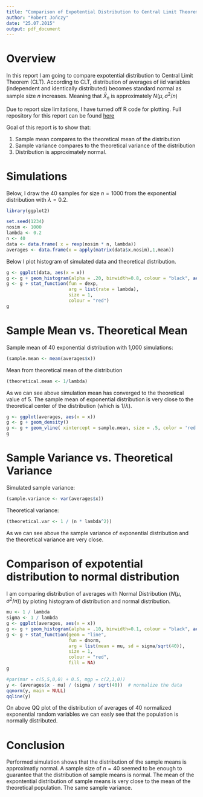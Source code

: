 ```yaml
---
title: "Comparison of Expotential Distribution to Central Limit Theorem"
author: "Robert Jończy"
date: "25.07.2015"
output: pdf_document
---
```


# Overview

In this report I am going to compare expotential distribution to Central Limit Theorem (CLT). According to CLT, distribution of averages of iid variables (independent and identically distributed) becomes standard normal as sample size $n$ increases. Meaning that $\bar X_n$ is approximately $N(\mu, \sigma^2 / n)$

Due to report size limitations, I have turned off R code for plotting. Full repository for this report can be found [here](https://github.com/rjonczy/StatisticalInference-project)


Goal of this report is to show that:

1. Sample mean compares to the theoretical mean of the distribution
2. Sample variance compares to the theoretical variance of the distribution
3. Distribution is approximately normal.

# Simulations

Below, I draw the 40 samples for size $n = 1000$ from the exponential distribution with $\lambda = 0.2$.
```r
library(ggplot2)
```
```r
set.seed(1234)
nosim <- 1000
lambda <- 0.2
n <- 40
data <- data.frame( x = rexp(nosim * n, lambda))
averages <- data.frame(x = apply(matrix(data$x,nosim),1,mean))
```

Below I plot histogram of simulated data and theoretical distribution.

```r

g <- ggplot(data, aes(x = x))
g <- g + geom_histogram(alpha = .20, binwidth=0.8, colour = "black", aes(y = ..density..))
g <- g + stat_function(fun = dexp, 
                       arg = list(rate = lambda), 
                       size = 1, 
                       colour = "red")
g
```


# Sample Mean vs. Theoretical Mean

Sample mean of 40 exponential distribution with 1,000 simulations:
```r
(sample.mean <- mean(averages$x))
```

Mean from theoretical mean of the distribution
```r
(theoretical.mean <- 1/lambda)
```

As we can see above simulation mean has converged to the theoretical value of 5. The sample mean of exponential distribution is very close to the theoretical center of the distribution (which is $1/\lambda$).

```r
g <- ggplot(averages, aes(x = x))
g <- g + geom_density()
g <- g + geom_vline( xintercept = sample.mean, size = .5, color = 'red') 
g
```



# Sample Variance vs. Theoretical Variance

Simulated sample variance:
```r
(sample.variance <- var(averages$x))
```

Theoretical variance:
```r
(theoretical.var <- 1 / (n * lambda^2))
```

As we can see above the sample variance of exponential distribution and the theoretical variance are very close.

# Comparison of expotential distribution to normal distribution

I am comparing distribution of averages with Normal Distribution ($N(\mu, \sigma^2 / n)$) by ploting histogram of distribution and normal distribution.


```r
mu <- 1 / lambda
sigma <- 1 / lambda
g <- ggplot(averages, aes(x = x))
g <- g + geom_histogram(alpha = .10, binwidth=0.1, colour = "black", aes(y = ..density..))
g <- g + stat_function(geom = "line", 
                       fun = dnorm, 
                       arg = list(mean = mu, sd = sigma/sqrt(40)),
                       size = 1, 
                       colour = "red", 
                       fill = NA)
g
```

```r
#par(mar = c(5,5,0,0) + 0.5, mgp = c(2,1,0))
y <- (averages$x - mu) / (sigma / sqrt(40))  # normalize the data
qqnorm(y, main = NULL)
qqline(y)
```

On above QQ plot of the distribution of averages of 40 normalized exponential random variables we can easly see that the population is normally distributed. 

# Conclusion

Performed simulation shows that the distribution of the sample means is approximatly normal. A sample size of $n = 40$ seemed to be enough to guarantee that the distribution of sample means is normal. The mean of the expontential distribution of sample means is very close to the mean of the theoretical population. The same sample variance.
